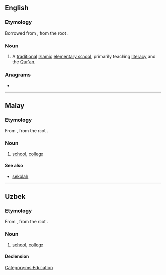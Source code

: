 ==English==
{{wiki}}

===Etymology===
Borrowed from {{bor|en|ar|مَكْتَب}}, from the root {{ar-root|ك|ت|ب|nocat=1}}.

===Noun===
{{en-noun}}

# A [[traditional]] [[Islamic]] [[elementary school]], primarily teaching [[literacy]] and the [[Qur'an]].

===Anagrams===
* {{anagrams|en|a=aabkmt|tambak}}

----

==Malay==

===Etymology===
From {{der|ms|ar|مَكْتَب}}, from the root {{ar-root|ك|ت|ب|nocat=1}}.

===Noun===
{{ms-noun|j=مکتب}}

# [[school]], [[college]]

====See also====
* [[sekolah]]

[[Category:ms:Education]]

----

==Uzbek==
{{uz-variant|c=мактаб|r=maktab|a=}}

===Etymology===
From {{der|uz|ar|مَكْتَب}}, from the root {{ar-root|ك|ت|ب|nocat=1}}.

===Noun===
{{uz-noun}}

# [[school]], [[college]]

====Declension====
{{uz-decl-noun}}